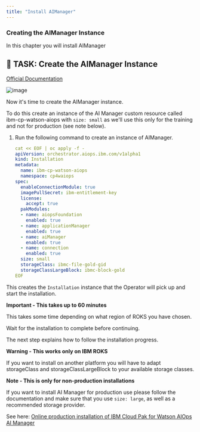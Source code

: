 ```yaml
---
title: "Install AIManager"
---
```


### Creating the AIManager Instance

In this chapter you will install AIManager



## 🚀 TASK: Create the AIManager Instance
[Official Documentation](https://www.ibm.com/docs/en/cloud-paks/cloud-pak-watson-aiops/3.5.0?topic=manager-starter-installation-cli)



![image](/images/54_aimanager_story.png)


Now it's time to create the AIManager instance.

To do this create an instance of the AI Manager custom resource called ibm-cp-watson-aiops with `size: small` as we'll use this only for the training and not for production (see note below).






<Accordion>
<AccordionItem title="Need Help?">

1. Run the following command to create an instance of AIManager.

   ```yaml
   cat << EOF | oc apply -f -
   apiVersion: orchestrator.aiops.ibm.com/v1alpha1
   kind: Installation
   metadata:
     name: ibm-cp-watson-aiops
     namespace: cp4waiops
   spec:
     enableConnectionModule: true
     imagePullSecret: ibm-entitlement-key
     license:
       accept: true
     pakModules:
     - name: aiopsFoundation
       enabled: true
     - name: applicationManager
       enabled: true
     - name: aiManager
       enabled: true
     - name: connection
       enabled: true
     size: small
     storageClass: ibmc-file-gold-gid
     storageClassLargeBlock: ibmc-block-gold
   EOF  
   ```


<InlineNotification kind="info">

This creates the `Installation` instance that the Operator will pick up and start the installation. 

</InlineNotification>


</AccordionItem>
</Accordion>





<InlineNotification kind="error">

**Important - This takes up to 60 minutes**

This takes some time depending on what region of ROKS you have chosen.

Wait for the installation to complete before continuing. 

The next step explains how to follow the installation progress.

</InlineNotification>




<InlineNotification kind="warning">

**Warning - This works only on IBM ROKS**

If you want to install on another platform you will have to adapt storageClass and storageClassLargeBlock to your available storage classes.

</InlineNotification>


<InlineNotification kind="info">

**Note - This is only for non-production installations**

If you want to install AI Manager for production use please follow the documentation and make sure that you use `size: large`, as well as a recommended storage provider.

See here: [Online production installation of IBM Cloud Pak for Watson AIOps AI Manager](https://www.ibm.com/docs/en/cloud-paks/cloud-pak-watson-aiops/3.5.0?topic=installation-online-console)


</InlineNotification>



